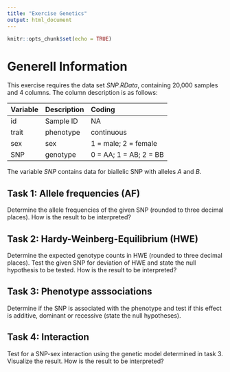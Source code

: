 ```yaml
---
title: "Exercise Genetics"
output: html_document
---
```


```r
knitr::opts_chunk$set(echo = TRUE)
```

# Generell Information

This exercise requires the data set *SNP.RData*, containing 20,000 samples and 4 columns. The column description is as follows:

|Variable |Description |Coding                 |
|:--------|:-----------|:----------------------|
|id       |Sample ID   |NA                     |
|trait    |phenotype   |continuous             |
|sex      |sex         |1 = male; 2 = female   |
|SNP      |genotype    |0 = AA; 1 = AB; 2 = BB |

The variable *SNP* contains data for biallelic SNP with alleles *A* and *B*. 

## Task 1: Allele frequencies (AF)

Determine the allele frequencies of the given SNP (rounded to three decimal places). How is the result to be interpreted?

## Task 2: Hardy-Weinberg-Equilibrium (HWE)

Determine the expected genotype counts in HWE (rounded to three decimal places). Test the given SNP for deviation of HWE and  state the null hypothesis to be tested. How is the result to be interpreted?

## Task 3: Phenotype asssociations

Determine if the SNP is associated with the phenotype and test if this effect is additive, dominant or recessive (state the null hypotheses). 

## Task 4: Interaction

Test for a SNP-sex interaction using the genetic model determined in task 3. Visualize the result. How is the result to be interpreted? 

